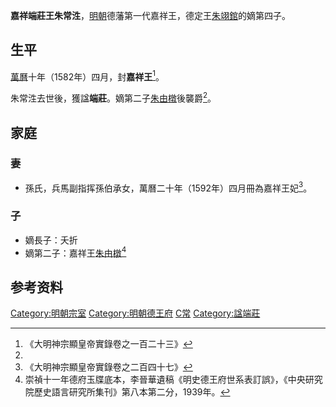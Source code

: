 '''嘉祥端莊王朱常泩'''{{BD|16世紀||？|catIdx=Z朱}}，[[明朝|明朝]]德藩第一代嘉祥王，德定王[[朱翊錧|朱翊錧]]的嫡第四子。

==生平==
[[萬曆|萬曆]]十年（1582年）四月，封'''嘉祥王'''<ref>《大明神宗顯皇帝實錄卷之一百二十三》</ref>。

朱常泩去世後，獲諡'''端莊'''。嫡第二子[[朱由橔|朱由橔]]後襲爵<ref name=dfyd/>。

==家庭==
===妻===
*孫氏，兵馬副指挥孫伯承女，萬曆二十年（1592年）四月冊為嘉祥王妃<ref>《大明神宗顯皇帝實錄卷之二百四十七》</ref>。

===子===
*嫡長子：夭折
*嫡第二子：嘉祥王[[朱由橔|朱由橔]]<ref name=dfyd>崇禎十一年德府玉牒底本，李晉華遺稿《明史德王府世系表訂誤》，《中央研究院歷史語言研究所集刊》第八本第二分，1939年。</ref>

==参考资料==
{{reflist|2}}

{{s-start}}
{{s-none|無|[[明朝|明政府]]封之}}
{{s-ttl|title=[[明朝藩王列表_(德王系)#嘉祥國|明嘉祥國國王]]|years=1582年－？}}
{{s-aft|after=子[[朱由橔|朱由橔]]}}
{{end}}

[[Category:明朝宗室|Category:明朝宗室]]
[[Category:明朝德王府|Category:明朝德王府]]
[[Category:朱姓|C常]]
[[Category:諡端莊|Category:諡端莊]]